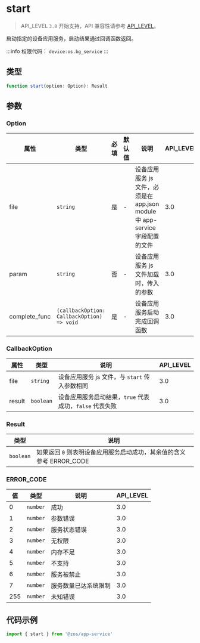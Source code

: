 # start

> API_LEVEL `3.0` 开始支持，API 兼容性请参考 [API_LEVEL](../../../../guides/framework/device/compatibility.md)。

启动指定的设备应用服务，启动结果通过回调函数返回。

:::info
权限代码： `device:os.bg_service`
:::

## 类型

```ts
function start(option: Option): Result
```

## 参数

### Option

| 属性          | 类型                                                      | 必填 | 默认值 | 说明                                                                         | API_LEVEL |
| ------------- | --------------------------------------------------------- | ---- | ------ | ---------------------------------------------------------------------------- | --------- |
| file          | <code>string</code>                                       | 是   | -      | 设备应用服务 js 文件，必须是在 app.json module 中 app-service 字段配置的文件 | 3.0       |
| param         | <code>string</code>                                       | 否   | -      | 设备应用服务 js 文件加载时，传入的参数                                       | 3.0       |
| complete_func | <code>(callbackOption: CallbackOption) =&#62; void</code> | 是   | -      | 设备应用服务启动完成回调函数                                                 | 3.0       |

### CallbackOption

| 属性   | 类型                 | 说明                                                    | API_LEVEL |
| ------ | -------------------- | ------------------------------------------------------- | --------- |
| file   | <code>string</code>  | 设备应用服务 js 文件，与 `start` 传入参数相同           | 3.0       |
| result | <code>boolean</code> | 设备应用服务启动结果，`true` 代表成功，`false` 代表失败 | 3.0       |

### Result

| 类型                 | 说明                                                                 |
| -------------------- | -------------------------------------------------------------------- |
| <code>boolean</code> | 如果返回 `0` 则表明设备应用服务启动成功，其余值的含义参考 ERROR_CODE |

### ERROR_CODE

| 值  | 类型                | 说明                 | API_LEVEL |
| --- | ------------------- | -------------------- | --------- |
| 0   | <code>number</code> | 成功                 | 3.0       |
| 1   | <code>number</code> | 参数错误             | 3.0       |
| 2   | <code>number</code> | 服务状态错误         | 3.0       |
| 3   | <code>number</code> | 无权限               | 3.0       |
| 4   | <code>number</code> | 内存不足             | 3.0       |
| 5   | <code>number</code> | 不支持               | 3.0       |
| 6   | <code>number</code> | 服务被禁止           | 3.0       |
| 7   | <code>number</code> | 服务数量已达系统限制 | 3.0       |
| 255 | <code>number</code> | 未知错误             | 3.0       |

## 代码示例

```js
import { start } from '@zos/app-service'
```
